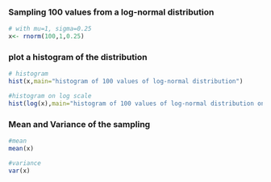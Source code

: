 ### Sampling 100 values from a log-normal distribution
```r
# with mu=1, sigma=0.25 
x<- rnorm(100,1,0.25)
```

### plot a histogram of the distribution 
```r
# histogram 
hist(x,main="histogram of 100 values of log-normal distribution")
```



```r
#histogram on log scale
hist(log(x),main="histogram of 100 values of log-normal distribution on log scale")
```

### Mean and Variance of the sampling 

```r
#mean
mean(x)

#variance
var(x)
```

